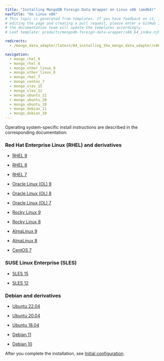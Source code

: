 ```yaml
---
title: "Installing MongoDB Foreign Data Wrapper on Linux x86 (amd64)"
navTitle: "On Linux x86"
# This topic is generated from templates. If you have feedback on it, instead of
# editing the page and creating a pull request, please enter a GitHub issue and
# the documentation team will update the templates accordingly.
# Leaf template: products/mongodb-foreign-data-wrapper/x86_64_index.njk

redirects:
  - /mongo_data_adapter/latest/04_installing_the_mongo_data_adapter/x86_amd64/

navigation:
  - mongo_rhel_9
  - mongo_rhel_8
  - mongo_other_linux_9
  - mongo_other_linux_8
  - mongo_rhel_7
  - mongo_centos_7
  - mongo_sles_15
  - mongo_sles_12
  - mongo_ubuntu_22
  - mongo_ubuntu_20
  - mongo_ubuntu_18
  - mongo_debian_11
  - mongo_debian_10
---
```


Operating system-specific install instructions are described in the corresponding documentation:

### Red Hat Enterprise Linux (RHEL) and derivatives

- [RHEL 9](mongo_rhel_9)

- [RHEL 8](mongo_rhel_8)

- [RHEL 7](mongo_rhel_7)

- [Oracle Linux (OL) 9](mongo_rhel_9)

- [Oracle Linux (OL) 8](mongo_rhel_8)

- [Oracle Linux (OL) 7](mongo_rhel_7)

- [Rocky Linux 9](mongo_other_linux_9)

- [Rocky Linux 8](mongo_other_linux_8)

- [AlmaLinux 9](mongo_other_linux_9)

- [AlmaLinux 8](mongo_other_linux_8)

- [CentOS 7](mongo_centos_7)

### SUSE Linux Enterprise (SLES)

- [SLES 15](mongo_sles_15)

- [SLES 12](mongo_sles_12)

### Debian and derivatives

- [Ubuntu 22.04](mongo_ubuntu_22)

- [Ubuntu 20.04](mongo_ubuntu_20)

- [Ubuntu 18.04](mongo_ubuntu_18)

- [Debian 11](mongo_debian_11)

- [Debian 10](mongo_debian_10)

After you complete the installation, see [Initial configuration](../../configuring).

